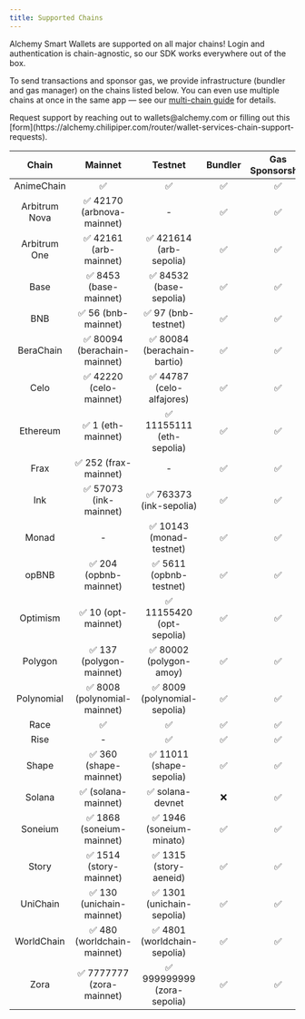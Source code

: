 ```yaml
---
title: Supported Chains
---
```


Alchemy Smart Wallets are supported on all major chains! Login and authentication is chain-agnostic, so our SDK works everywhere out of the box.

To send transactions and sponsor gas, we provide infrastructure (bundler and gas manager) on the chains listed below. You can even use multiple chains at once in the same app — see our [multi-chain guide](/wallets/react/multi-chain-apps) for details.

<Info>
  Request support by reaching out to wallets@alchemy.com or filling out this
  [form](https://alchemy.chilipiper.com/router/wallet-services-chain-support-requests).
</Info>

| Chain | Mainnet | Testnet | Bundler | Gas Sponsorship |
| :---: | :-----: | :-----: | :-----: | :-------------: |
| AnimeChain    | ✅                                | ✅                               | ✅      | ✅               |
| Arbitrum Nova | ✅ 42170 (arbnova-mainnet)        | -                                | ✅      | ✅               |
| Arbitrum One  | ✅ 42161 (arb-mainnet)            | ✅ 421614 (arb-sepolia)          | ✅      | ✅               |
| Base          | ✅ 8453 (base-mainnet)            | ✅ 84532 (base-sepolia)          | ✅      | ✅               |
| BNB           | ✅ 56 (bnb-mainnet)               | ✅ 97 (bnb-testnet)              | ✅      | ✅               |
| BeraChain     | ✅ 80094 (berachain-mainnet)      | ✅ 80084 (berachain-bartio)      | ✅      | ✅               |
| Celo          | ✅ 42220 (celo-mainnet)           | ✅ 44787 (celo-alfajores)        | ✅      | ✅               |
| Ethereum      | ✅ 1 (eth-mainnet)                | ✅ 11155111 (eth-sepolia)        | ✅      | ✅               |
| Frax          | ✅ 252 (frax-mainnet)             | -                                | ✅      | ✅               |
| Ink           | ✅ 57073 (ink-mainnet)            | ✅ 763373 (ink-sepolia)          | ✅      | ✅               |
| Monad         | -                                 | ✅ 10143 (monad-testnet)         | ✅      | ✅               |
| opBNB         | ✅ 204 (opbnb-mainnet)            | ✅ 5611 (opbnb-testnet)          | ✅      | ✅               |
| Optimism      | ✅ 10 (opt-mainnet)               | ✅ 11155420 (opt-sepolia)        | ✅      | ✅               |
| Polygon       | ✅ 137 (polygon-mainnet)          | ✅ 80002 (polygon-amoy)          | ✅      | ✅               |
| Polynomial    | ✅ 8008 (polynomial-mainnet)      | ✅ 8009 (polynomial-sepolia)     | ✅      | ✅               |
| Race          | ✅                                | ✅                               | ✅      | ✅               |
| Rise          | -                                 | ✅                               | ✅      | ✅               |
| Shape         | ✅ 360 (shape-mainnet)            | ✅ 11011 (shape-sepolia)         | ✅      | ✅               |
| Solana        | ✅ (solana-mainnet)               | ✅ solana-devnet                 | ❌      | ✅               |
| Soneium       | ✅ 1868 (soneium-mainnet)         | ✅ 1946 (soneium-minato)         | ✅      | ✅               |
| Story         | ✅ 1514 (story-mainnet)           | ✅ 1315 (story-aeneid)           | ✅      | ✅               |
| UniChain      | ✅ 130 (unichain-mainnet)         | ✅ 1301 (unichain-sepolia)       | ✅      | ✅               |
| WorldChain    | ✅ 480 (worldchain-mainnet)       | ✅ 4801 (worldchain-sepolia)     | ✅      | ✅               |
| Zora          | ✅ 7777777 (zora-mainnet)         | ✅ 999999999 (zora-sepolia)      | ✅      | ✅               |